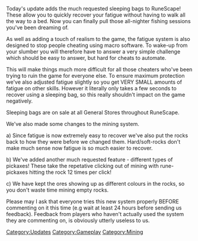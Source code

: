 {{Update|date=27 May 2003}}

Today's update adds the much requested sleeping bags to RuneScape! These allow you to quickly recover your fatigue without having to walk all the way to a bed. Now you can finally pull those all-nighter fishing sessions you've been dreaming of.

As well as adding a touch of realism to the game, the fatigue system is also designed to stop people cheating using macro software. To wake-up from your slumber you will therefore have to answer a very simple challenge which should be easy to answer, but hard for cheats to automate.

This will make things much more difficult for all those cheaters who've been trying to ruin the game for everyone else. To ensure maximum protection we've also adjusted fatigue slightly so you get VERY SMALL amounts of fatigue on other skills. However it literally only takes a few seconds to recover using a sleeping bag, so this really shouldn't impact on the game negatively.

Sleeping bags are on sale at all General Stores throughout RuneScape.

We've also made some changes to the mining system.

a) Since fatigue is now extremely easy to recover we've also put the rocks back to how they were before we changed them. Hard/soft-rocks don't make much sense now fatigue is so much easier to recover.

b) We've added another much requested feature - different types of pickaxes! These take the repetative clicking out of mining with rune-pickaxes hitting the rock 12 times per click!

c) We have kept the ores showing up as different colours in the rocks, so you don't waste time mining empty rocks.

Please may I ask that everyone tries this new system properly BEFORE commenting on it this time (e.g wait at least 24 hours before sending us feedback). Feedback from players who haven't actually used the system they are commenting on, is obviously utterly useless to us.
[[Category:Updates]]
[[Category:Gameplay]]
[[Category:Mining]]
